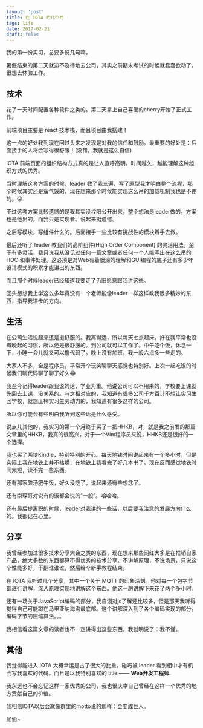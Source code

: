```yaml
---
layout: 'post'
title: 在 IOTA 的几个月
tags: life
date: 2017-02-21
draft: false
---
```


我的第一份实习，总要多说几句嘛。

暑假结束的第二天就迫不及待地去公司，其实之前期末考试的时候就蠢蠢欲动了。很想去体验工作。

## 技术

花了一天时间配置各种软件之类的。第二天拿上自己喜爱的cherry开始了正式工作。

前端项目主要是 react 技术栈，而且项目由我搭建！

这一点的好处我到现在回过头来才发现是对我的信任和鼓励。最重要的好处是：后面接手的人将会写得很舒服！(没错，我就是这么自信)

IOTA 前端页面的组织结构方式真的是让人直呼高明，时间越久，越能理解这种组织方式的优秀。

当时理解这套方案的时候，leader 教了我三遍，写了原型我才明白整个流程，那个时候其实还是蛮气馁的，现在想来那个时候能实现这么吊的加载机制我也是不差的。😝

不过这套方案比较遗憾的是我其实没权限公开出来，整个想法是leader做的，方案也是他出的，而我只是实现者。说起来挺遗憾。

之后写模块，写组件什么的。后面接手一些比较有挑战性的模块着手去做。

最后还听了 leader 教我们的高阶组件(High Order Component) 的灵活用法。至于有多灵活，我只说我从没见过任何一篇文章或者任何一个人能写出在这么吊的 HOC 和事件处理。这必须是对Web有着很深的理解和GUI编程的底子还有多少年设计模式的积累才能讲出的东西。

而且那个时候leader已经知道我要走了仍旧愿意跟我讲这些。

回头想想我上学这么多年竟没有一个老师能像leader一样这样教我很多精妙的东西，指导我进步的方向。

## 生活

在公司生活说起来还是挺舒服的。我离得远，所以每天七点起床，好在我平常也没有晚起的习惯，所以还是很舒服的。到公司就可以工作了。中午吃个饭，休息一下，小睡一会儿就又可以撸代码了。晚上没有加班，我一般六点多一些走的。

大家人不多，全是程序员，平常开个玩笑聊聊天感觉也特别好。上次一起吃饭的时候我们聊代码聊了聊了好久😂

我至今记得leader跟我说的话，学业为重。他说公司可以不用来的，学校要上课就先回去上课，没关系的。与之相对应的，我知道有很多公司千方百计不想让实习生回学校，就想压榨实习生劳动力的，我知道有很多这样的公司。

所以你可能会有些明白我听到这些话是什么感受。

说点儿其他的，我实习的第一个月终于买了一把HHKB，对，就是我之前发的那篇文章里的HHKB，我真的很高兴，对于一个Vim程序员来说，HHKB还是很好的一个选择。

我也买了两块Kindle，特别特别的开心。每天地铁时间说起来有一个多小时，但是实际上我在地铁上并不枯燥，在地铁上我看完了好几本书了。现在反而感觉地铁时间太短，读不完一些东西。

还有那家酸汤肥牛饭，好久没吃了，说起来还有些想念了。

还有崇琛哥对说有的饭都会说的“一般”。哈哈哈。

还有最后提离职的时候，leader对我讲的一些话，以后要我注意的发展方向什么的。我都记在心里。

## 分享

我曾经参加过很多技术分享大会之类的东西，现在想来那些网红大多是在推销自家产品，绝大多数的东西都算不得优秀的技术分享。不讲解原理，不说场景，只说这个性能多好，干翻谁谁谁，然后给个新手教程结束。

在 IOTA 我听过几个分享，其中一个关于 MQTT 的印象深刻。他对每一个包字节都进行讲解，深入原理实现地讲解这个东西。他这一趟讲解下来花了两个多小时。

还有一场关于JavaScript编码的部分，我自诩对js了解还比较多，但是那天我听得觉得自己可能蹲在马里亚纳海沟最底部。这个讲解深入到了各个编码实现的部分，编码字节的压缩算法。。。

我相信看这篇文章的读者也不一定讲得出这些东西，我就明说了：我不懂。

## 其他

我觉得能进入 IOTA 大概幸运是占了很大的比重，碰巧被 leader 看到相中才有机会写我喜欢的代码。而且是以我特别喜欢的 title —— **Web开发工程师**.

我永远也不会忘记这样一家优秀的公司，我也很庆幸自己曾经在这样一个优秀的地方贡献自己的价值。

我相信IOTA以后会就像群里的motto说的那样：会变成巨人。

加油~

